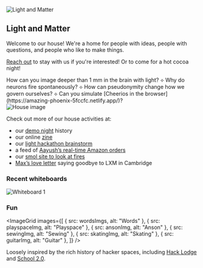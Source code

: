



<div className="flex justify-center">
  <Image src={lxmLogo} alt="Light and Matter" className="w-24" />
</div>

## Light and Matter

Welcome to our house! We're a home for people with ideas, people with questions, and people who like to make things.

[Rea](mailto:aayushgupta05@gmail.com)[ch ](mailto:marleyxiong0@gmail.com)[out](https://twitter.com/raffi_hotter) to stay with us if you're interested! Or to come for a hot cocoa night!

<div className="border border-gray-200 px-4 my-8 text-gray-500">
How can you image deeper than 1 mm in the brain with light? ⟡ Why do neurons fire spontaneously? ⟡ How can pseudonymity change how we govern ourselves? ⟡ Can you simulate [Cheerios in the browser](https://amazing-phoenix-5fccfc.netlify.app/)?
</div>

<Image src={houseImg} alt="House image" />

Check out more of our house activities at:
- our [demo night](/demos) history
- our online [zine](http://zinenight.lxm.house/)
- our [light hackathon brainstorm](http://art.lxm.house/)
- a feed of [Aayush’s real-time Amazon orders](http://amazon.lxm.house/)
- our [smol site to look at fires](https://spectacular-chaja-26ec35.netlify.app/fire/)
- [Max’s love letter](https://maxlangenkamp.substack.com/p/a-love-letter-to-lxm) saying goodbye to LXM in Cambridge

### Recent whiteboards
<Image src={whiteboard1} alt="Whiteboard 1" />

### Fun
<ImageGrid images={[
  { src: wordsImgs, alt: "Words" },
  { src: playspaceImg, alt: "Playspace" },
  { src: ansonImg, alt: "Anson" },
  { src: sewingImg, alt: "Sewing" },
  { src: skatingImg, alt: "Skating" },
  { src: guitarImg, alt: "Guitar" },
]} />


Loosely inspired by the rich history of hacker spaces, including [Hack Lodge](http://hacklodge.org/) and [School 2.0](https://school2point0.com/).
